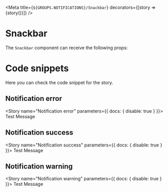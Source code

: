 
<Meta
  title={`${GROUPS.NOTIFICATIONS}/Snackbar`}
  decorators={[story => <DivFlex>{story()}</DivFlex>]}
/>

# Snackbar

The `Snackbar` component can receive the following props:

<Props of={Snackbar} />

# Code snippets

Here you can check the code snippet for the story.

## Notification error

<Story name="Notification error" parameters={{ docs: { disable: true } }}>
  <Snackbar show variant="error">
    Test Message
  </Snackbar>
</Story>

<Source id="notifications-snackbar--notification-error" />

## Notification success

<Story name="Notification success" parameters={{ docs: { disable: true } }}>
  <Snackbar show variant="success">
    Test Message
  </Snackbar>
</Story>

<Source id="notifications-snackbar--notification-success" />

## Notification warning

<Story name="Notification warning" parameters={{ docs: { disable: true } }}>
  <Snackbar show variant="warning">
    Test Message
  </Snackbar>
</Story>

<Source id="notifications-snackbar--notification-warning" />
